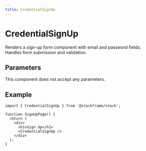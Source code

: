 ```yaml
---
title: CredentialSignUp
---
```


# CredentialSignUp

Renders a sign-up form component with email and password fields. Handles form submission and validation.

## Parameters

This component does not accept any parameters.

## Example

```tsx
import { CredentialSignUp } from '@stackframe/stack';

function SignUpPage() {
  return (
    <div>
      <h1>Sign Up</h1>
      <CredentialSignUp />
    </div>
  );
}
```